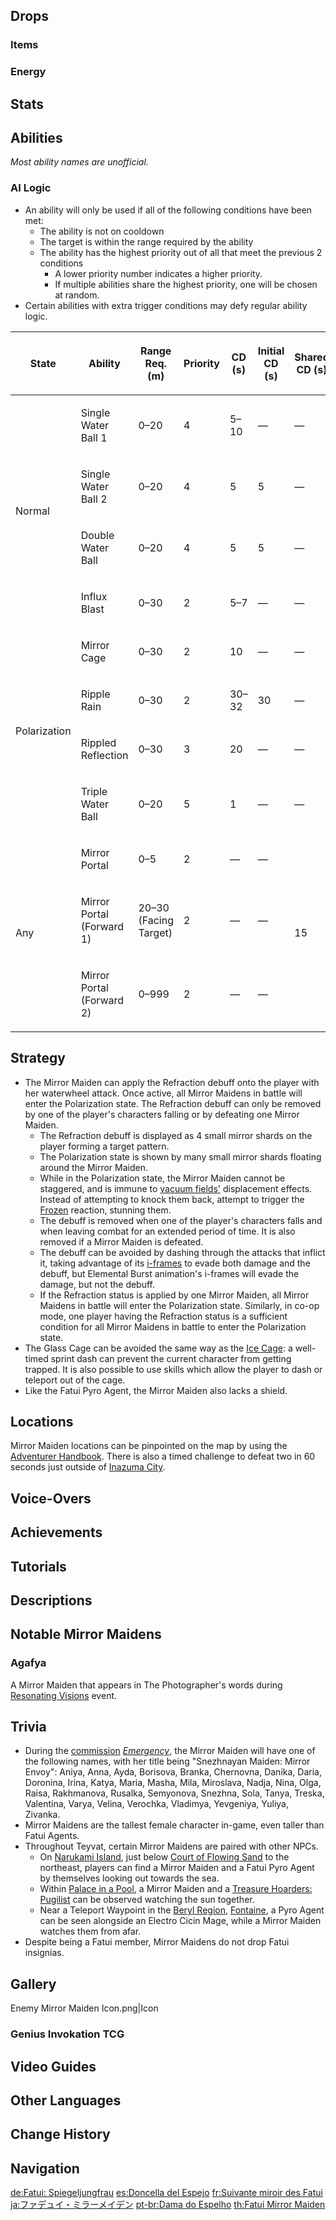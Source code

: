 {{About|the [[Elite Enemy]]|the [[Genius Invokation TCG]] Character Card|Mirror Maiden (Character Card)}}
{{Enemy Infobox
|image    = Enemy Mirror Maiden.png
|dmgtype  = Hydro
|weakpoint = yes
|type     = Elite Enemies
|family   = Fatui
|faction  = Fatui
|location = [[Teyvat]]
|title    = Snezhnayan Maiden: Mirror Envoy
|ability1 = Interruption Resistance
|ability2 = Teleport
}}
{{Enemy Intro|hidegroup=1|name='''Mirror Maidens''', also called "'''Fatui: Snezhnayan Maiden'''" in the [[Adventurer Handbook]],}}

==Drops==
===Items===
{{Drops Table|type=Fatui Maidens}}

===Energy===
{{Energy Drops
|hp1   = 66
|o1    = 1
|hp2   = 33
|o2    = 1
|hp3   = 0
|o3    = 1
}}

==Stats==
{{Enemy Stats
|phys_res     = -20%
|hydro_res    = 50%
|hp_ratio     = 6
|hp_type      = 2
|atk_ratio    = 2.4
}}

==Abilities==
''Most ability names are unofficial.''
{{Enemy Attacks
|name_1 = Polarization State
|desc_1 = When hit by certain attacks of the Mirror Maiden, a Refraction status will be applied to the player, and the Mirror Maiden will enter the Polarization State. While in this state, the Mirror Maiden has her [[Interruption Resistance]] greatly increased and will use enhanced attacks.

|name_2 = Mirror Portal
|desc_2 = Summon a mirror behind her that closes up around them causing her to disappear, then another mirror appears that the Mirror Maiden emerges from.

|name_3 = Influx Blast
|desc_3 = Summons 3 water wheels from the skies that spin and burst dealing '''62.5% ATK''' as {{Color|Hydro DMG}}. This attack applies the Refraction status onto the player. The attack is replaced by Ripple Rain when the Mirror Maiden is in Polarization state.

|name_4 = Explosive Splash
|desc_4 = Summons an Explosive Splash around herself if the player attacks her in melee range, dealing '''93.75% ATK''' as {{Color|Hydro DMG}}. This attack applies the Refraction status onto the player. This attack no longer occurs after the Mirror Maiden is in Polarization state.

|name_5 = Water Ball
|desc_5 = Shoots up to two consecutive Hydro Bullets at the player, each dealing '''62.5% ATK''' as {{Color|Hydro DMG}}; if the Maiden is in Polarization state, 3 homing bullets will be shot at once, each dealing '''50% ATK''' as {{Color|Hydro DMG}}.
|file_5 = Mirror Maiden Hydro Bullets Normal
|caption_5 = Normal
|file_5_2 = Mirror Maiden Hydro Bullets Polarization
|caption_5_2 = Polarization

|name_6 = Ripple Rain
|desc_6 = Shoots water into the air that then falls down causing 3 splashes that each deal '''62.5% ATK''' as {{Color|Hydro DMG}}. This attack is only used when the Mirror Maiden is in Polarization state.

|name_7 = Mirror Cage
|file_7 = Mirror Maiden Glass Cage
|desc_7 = Summons temporary small mirror shards around the player, dealing '''12.5% ATK''' as {{Color|Hydro DMG}} and trapping the player inside, the player may still move and attack while in the cage but cannot escape without special means. This attack is only used when the Mirror Maiden is in Polarization state.

|name_8 = Rippled Reflection
|desc_8 = Summons 3 Hydro Bullets that orbit around them and one that orbits around the player, then many mirrors will be summoned around a player which reflect a laser many times in the area dealing '''16.25% ATK * 8''' as {{Color|Hydro DMG}}, then a burst of water erupts dealing '''75% ATK''' as {{Color|Hydro DMG}}. This attack is only used when the Mirror Maiden is in Polarization state.
}}

===AI Logic===
{{See also|Cooldown#Enemy Cooldowns}}
* An ability will only be used if all of the following conditions have been met:
** The ability is not on cooldown
** The target is within the range required by the ability
** The ability has the highest priority out of all that meet the previous 2 conditions
*** A lower priority number indicates a higher priority.
*** If multiple abilities share the highest priority, one will be chosen at random.
* Certain abilities with extra trigger conditions may defy regular ability logic.

{| class="wikitable"
! State !! Ability !! Range Req. (m) !! Priority !! style="width:80px" | CD (s) !! Initial CD (s) !! Shared CD (s) !! Action Interval (s) !! Triggers Act. Int. !! Ignores Act. Int.
|-
| rowspan="4" | Normal || Single Water Ball 1 || 0–20 || 4 || 5–10 || &mdash; || &mdash; || rowspan="11" | 3 || {{check|yes}} || {{check|no}}
|-
| Single Water Ball 2 || 0–20 || 4 || 5 || 5 || &mdash; || {{check|yes}} || {{check|no}}
|-
| Double Water Ball || 0–20 || 4 || 5 || 5 || &mdash; || {{check|yes}} || {{check|no}}
|-
| Influx Blast || 0–30 || 2 || 5–7 || &mdash; || &mdash; || {{check|yes}} || {{check|no}}
|-
| rowspan="4" | Polarization || Mirror Cage || 0–30 || 2 || 10 || &mdash; || &mdash; || {{check|no}} || {{check|yes}}
|-
| Ripple Rain || 0–30 || 2 || 30–32 || 30 || &mdash; || {{check|yes}} || {{check|no}}
|-
| Rippled Reflection || 0–30 || 3 || 20 || &mdash; || &mdash; || {{check|yes}} || {{check|yes}}
|-
| Triple Water Ball || 0–20 || 5 || 1 || &mdash; || &mdash; || {{check|yes}} || {{check|no}}
|-
| rowspan="3" | Any || Mirror Portal || 0–5 || 2 || &mdash; || &mdash; || rowspan="3" | 15 || {{check|no}} || {{check|yes}}
|-
| Mirror Portal (Forward 1) || 20–30 (Facing Target) || 2 || &mdash; || &mdash; || {{check|yes}} || {{check|no}}
|-
| Mirror Portal (Forward 2) || 0–999 || 2 || &mdash; || &mdash; || {{check|yes}} || {{check|no}}
|}

==Strategy==
*The Mirror Maiden can apply the Refraction debuff onto the player with her waterwheel attack. Once active, all Mirror Maidens in battle will enter the Polarization state. The Refraction debuff can only be removed by one of the player's characters falling or by defeating one Mirror Maiden.
**The Refraction debuff is displayed as 4 small mirror shards on the player forming a target pattern.
**The Polarization state is shown by many small mirror shards floating around the Mirror Maiden.
**While in the Polarization state, the Mirror Maiden cannot be staggered, and is immune to [[Vacuum Field|vacuum fields']] displacement effects. Instead of attempting to knock them back, attempt to trigger the [[Frozen]] reaction, stunning them.
**The debuff is removed when one of the player's characters falls and when leaving combat for an extended period of time. It is also removed if a Mirror Maiden is defeated.
**The debuff can be avoided by dashing through the attacks that inflict it, taking advantage of its [[Invincibility Frames|i-frames]] to evade both damage and the debuff, but Elemental Burst animation's i-frames will evade the damage, but not the debuff.
**If the Refraction status is applied by one Mirror Maiden, all Mirror Maidens in battle will enter the Polarization state. Similarly, in co-op mode, one player having the Refraction status is a sufficient condition for all Mirror Maidens in battle to enter the Polarization state.
*The Glass Cage can be avoided the same way as the [[Auras#Damage Abilities|Ice Cage]]: a well-timed sprint dash can prevent the current character from getting trapped. It is also possible to use skills which allow the player to dash or teleport out of the cage.
*Like the Fatui Pyro Agent, the Mirror Maiden also lacks a shield.

==Locations==
Mirror Maiden locations can be pinpointed on the map by using the [[Adventurer Handbook]]. There is also a timed challenge to defeat two in 60 seconds just outside of [[Inazuma City]].

==Voice-Overs==
{{VO/Enemy
|enemy                   = Mirror Maiden
|vo_01_00_title          = Entering Battle
|vo_01_01_file           = VO {lang}{name} - Heh The Insolent Shall Be Punished.ogg
|vo_01_01_tx_en          = Heh, the insolent shall be punished.
|vo_01_01_tx_zh          = 不敬之人，必将得到惩罚！
|vo_01_01_rm_zh          = Bùjìng zhī rén, bìjiāng dédào chéngfá!
|vo_01_01_tx_ja          = 無礼者は必ず制裁される。
|vo_01_01_rm_ja          = Bureimono wa kanarazu seisai sareru.
|vo_01_01_tx_ko          = 불경한 자는 반드시 벌한다
|vo_01_02_file           = VO {lang}{name} - Heh I Heard You.ogg
|vo_01_02_tx_en          = Hr...!? I heard you.
|vo_01_02_tx_zh          = 我听到你了。
|vo_01_02_rm_zh          = Wǒ tīngdào nǐle.
|vo_01_02_tx_ja          = 聞こえたわ。
|vo_01_02_rm_ja          = Kikoeta wa.
|vo_01_02_tx_ko          = 네 소리가 들려

|vo_02_00_title          = Influx Blast
|vo_02_01_file           = VO {lang}{name} - Where Are You.ogg
|vo_02_01_tx_en          = Where are you?
|vo_02_01_tx_zh          = 让我听听…你在哪儿。
|vo_02_01_rm_zh          = Ràng wǒ tīngting... Nǐ zài nǎr.
|vo_02_01_tx_ja          = どこにいるのか？聞かせてもらおう。
|vo_02_01_rm_ja          = Doko ni iru no ka? Kikasete moraou.
|vo_02_01_tx_ko          = 들어보자, 어디에 있을까?

|vo_03_00_title          = Water Ball (Polarization)
|vo_03_01_file           = VO {lang}{name} - Hah You Cant Hide.ogg
|vo_03_01_tx_en          = You can't hide.
|vo_03_01_tx_zh          = 无处可逃。
|vo_03_01_rm_zh          = Wúchù-kětáo.
|vo_03_01_tx_ja          = 逃がさない。
|vo_03_01_rm_ja          = Nigasanai.
|vo_03_01_tx_ko          = 피할 수 없어
|vo_03_02_file           = VO {lang}{name} - Mirror Images Disperse Like Water.ogg
|vo_03_02_tx_en          = Mirror images disperse like water.
|vo_03_02_tx_zh          = 镜中花，如水而散。
|vo_03_02_rm_zh          = Jìng zhōng huā, rú shuǐ ér sàn.
|vo_03_02_tx_ja          = 鏡の花、水のように散れ。
|vo_03_02_rm_ja          = Kagami no hana, mizu no you ni chire.
|vo_03_02_tx_ko          = 거울 속 꽃이여, 물처럼 흩어져라!

|vo_04_00_title          = Mirror Cage
|vo_04_01_file           = VO {lang}{name} - Haha Got You.ogg
|vo_04_01_tx_en          = Haha! Got you!
|vo_04_01_tx_zh          = 抓住你了。
|vo_04_01_rm_zh          = Zhuāzhù nǐle.
|vo_04_01_tx_ja          = 捕獲完了。
|vo_04_01_rm_ja          = Hokaku kanryou.
|vo_04_01_tx_ko          = 잡았다!

|vo_05_00_title          = Ripple Rain
|vo_05_01_file           = VO {lang}{name} - Aeugh Out Of My Sight.ogg
|vo_05_01_tx_en          = Hrr, out of my sight!
|vo_05_01_tx_zh          = 哼。退散！
|vo_05_01_rm_zh          = Heng. Tuìsàn!
|vo_05_01_tx_ja          = 退け！
|vo_05_01_rm_ja          = Noke!
|vo_05_01_tx_ko          = 물러서시지!

|vo_06_00_title          = RIppled Reflection
|vo_06_01_file           = VO {lang}{name} - Her Majestys Power Flow Through Me.ogg
|vo_06_01_tx_en          = Her Majesty's power flows through me!
|vo_06_01_tx_zh          = 陛下的荣光…加护于我！
|vo_06_01_rm_zh          = Bìxià de róngguāng... jiāhù yú wǒ!
|vo_06_01_tx_ja          = 陛下の威光が我を守る！
|vo_06_01_rm_ja          = Heika no ikou ga ware wo mamoru!
|vo_06_01_tx_ko          = 폐하의 힘으로 보호해주소서
|vo_06_02_file           = VO {lang}{name} - This Is Her Majestys Gift.ogg
|vo_06_02_tx_en          = Hrr... This is Her Majesty's gift!
|vo_06_02_tx_zh          = 这是…陛下的恩赐！
|vo_06_02_rm_zh          = Zhè shì... bìxià de ēncì!
|vo_06_02_tx_ja          = これが陛下の恩寵！
|vo_06_02_rm_ja          = Kore ga heika no onchou!
|vo_06_02_tx_ko          = 이것이 폐하의 자비다

|vo_07_00_title          = Explosive Splash
|vo_07_01_file           = VO {lang}{name} - Impertinent Fool Begone.ogg
|vo_07_01_tx_en          = Impertinent fool... begone!
|vo_07_01_tx_zh          = 无礼者，退下！
|vo_07_01_rm_zh          = Wúlí-zhě, tuìxià!
|vo_07_01_tx_ja          = 無礼者、下がれ。
|vo_07_01_rm_ja          = Bureimono, sagare.
|vo_07_01_tx_ko          = 무례한 자여, 물러나라!

|vo_08_00_title          = Polarization State
|vo_08_01_file           = VO {lang}{name} - No Mercy.ogg
|vo_08_01_tx_en          = No... mercy!
|vo_08_01_tx_zh          = 永不宽恕！
|vo_08_01_rm_zh          = Yǒng bù kuānshù!
|vo_08_01_tx_ja          = 容赦はしない。
|vo_08_01_rm_ja          = Yousha wa shinai.
|vo_08_01_tx_ko          = 용서는 없어!
|vo_08_02_file           = VO {lang}{name} - Purging Transgressions.ogg
|vo_08_02_tx_en          = Purging... transgressions!
|vo_08_02_tx_zh          = 洗净罪恶！
|vo_08_02_rm_zh          = Xǐjìng zuì'è!
|vo_08_02_tx_ja          = 罪を洗い流せ。
|vo_08_02_rm_ja          = Tsumi wo arainagase.
|vo_08_02_tx_ko          = 죄악을… 씻어주마

|vo_09_00_title          = Staggered (Heavy)/Water Ball
|vo_09_01_tx_en          = {{A|VO Mirror Maiden - Staggered 01.ogg}} {{A|VO Mirror Maiden - Staggered 02.ogg}} {{A|VO Mirror Maiden - Staggered 03.ogg}}

|vo_10_00_title          = Staggered (Light)/Water Ball
|vo_10_01_tx_en          = {{A|VO Mirror Maiden - Water Ball Normal 01.ogg}} {{A|VO Mirror Maiden - Water Ball Normal 02.ogg}} {{A|VO Mirror Maiden - Water Ball Normal 03.ogg}} {{A|VO Mirror Maiden - Water Ball Normal 04.ogg}} {{A|VO Mirror Maiden - Water Ball Normal 05.ogg}}

|vo_11_00_title          = Defeated
|vo_11_01_file           = VO {lang}{name} - Ugh Winter Shall Eventually Come.ogg
|vo_11_01_tx_en          = Ugh... Winter... shall eventually come.
|vo_11_01_tx_zh          = 寒冬…终会…到来。
|vo_11_01_rm_zh          = Hándōng... zhōnghuì... dàolái...
|vo_11_01_tx_ja          = 冬は…必ず…訪れる…
|vo_11_01_rm_ja          = Fuyu wa... kanarazu... otozureru...
|vo_11_01_tx_ko          = 마침내… 혹한이 찾아왔군…
|vo_11_02_file           = VO {lang}{name} - This Body Belongs To Ice And Snow.ogg
|vo_11_02_tx_en          = This body... belongs to ice... and snow.
|vo_11_02_tx_zh          = 此身…归于…风雪。
|vo_11_02_rm_zh          = Cǐshēn... guīyú... fēngxuě...
|vo_11_02_tx_ja          = この身…吹雪と化せ…
|vo_11_02_rm_ja          = Kono mi... fubuki to kase...
|vo_11_02_tx_ko          = 이 몸은… 눈보라로 돌아가리… 허으읏…
}}

==Achievements==
{{Achievement Topic Table|topic=Mirror Maiden}}

==Tutorials==
{{Tutorial|Mirror Maiden}}

==Descriptions==
{{Description|A member of a special Fatui honor guard from Snezhnaya.<br>Willing to do anything to achieve the grand goals of the Fatui, they are the stark opposite of the dignity indicated by the title "Maiden".|[[Adventurer Handbook]]}}
{{Description|A Fatui mage who can command a Hydro Mirror in battle. Her posture is highly dignified, as if she is one who worships a god.<br>The Hydro Mirror she manipulates lures those enchanted by her to willingly fall for her illusion. Nothing seems to escape her ears. No one knows what those covered eyes have seen, what kind of obsession might be reflected in them...|[[Archive]]}}

==Notable Mirror Maidens==
===Agafya===
A Mirror Maiden that appears in The Photographer's words during [[Resonating Visions]] event.

==Trivia==
* During the [[commission]] ''[[Emergency]]'', the Mirror Maiden will have one of the following names, with her title being "Snezhnayan Maiden: Mirror Envoy": Aniya, Anna, Ayda, Borisova, Branka, Chernovna, Danika, Daria, Doronina, Irina, Katya, Maria, Masha, Mila, Miroslava, Nadja, Nina, Olga, Raisa, Rakhmanova, Rusalka, Semyonova, Snezhna, Sola, Tanya, Treska, Valentina, Varya, Velina, Verochka, Vladimya, Yevgeniya, Yuliya, Zivanka.
* Mirror Maidens are the tallest female character in-game, even taller than Fatui Agents.
* Throughout Teyvat, certain Mirror Maidens are paired with other NPCs.
** On [[Narukami Island]], just below [[Court of Flowing Sand]] to the northeast, players can find a Mirror Maiden and a Fatui Pyro Agent by themselves looking out towards the sea.
** Within [[Palace in a Pool]], a Mirror Maiden and a [[Treasure Hoarders: Pugilist]] can be observed watching the sun together.
** Near a Teleport Waypoint in the [[Beryl Region]], [[Fontaine]], a Pyro Agent can be seen alongside an Electro Cicin Mage, while a Mirror Maiden watches them from afar.
* Despite being a Fatui member, Mirror Maidens do not drop Fatui insignias.

==Gallery==
<gallery>
Enemy Mirror Maiden Icon.png|Icon
</gallery>

===Genius Invokation TCG===
{{Genius Invokation TCG Cards by Featured Gallery}}

==Video Guides==
{{EVT
|video1=-E4AjgwihmI
|caption1=26 Mirror Maiden in 29 Minutes
}}

==Other Languages==
{{Other Languages
|en        = Mirror Maiden
|zhs       = 愚人众・藏镜仕女
|zhs_rm    = Yúrénzhòng - Cángjìng Shìnǚ
|zht       = 愚人眾・藏鏡仕女
|zht_rm    = Yúrénzhòng - Cángjìng Shìnǚ
|zh_tl     = Fatui - Maiden That Hides a Mirror
|ja        = ファデュイ・ミラーメイデン
|ja_rm     = Fadyui - Miraa Meiden
|ja_tl     = Fatui - Mirror Maiden
|ko        = 우인단・거울의 {{tt|여인|女人}}
|ko_rm     = U'in-dan - Geo'ul-ui Yeo'in
|ko_tl     = Fatui - Woman of the Mirror
|es        = Soldado Fatui - Doncella del Espejo
|es_tl     = Fatui Soldier - Mirror Maiden
|fr        = Suivante miroir des Fatui
|fr_tl     = Fatui Mirror Follower
|ru        = Зеркальная дева Фатуи
|ru_tl     = Fatui Mirror Maiden
|th        = Mirror Maiden
|vi        = Fatui - Thiếu Nữ Kính
|vi_tl     = Fatui - Glass Maiden
|de        = Fatui – Spiegeljungfrau
|de_tl     = Fatui - Mirror Maiden
|id        = Mirror Maiden
|pt        = Dama do Espelho
|pt_tl     = Mirror Lady
|tr        = Aynalı Rahibe
|tr_tl     = Mirrored Nun
|it        = Sacerdotessa degli specchi
|it_tl     = Priestess of the Mirrors
}}

==Change History==
{{Change History|2.0}}

==Navigation==
{{Enemy Navbox|type=Elite}}

[[de:Fatui: Spiegeljungfrau]]
[[es:Doncella del Espejo]]
[[fr:Suivante miroir des Fatui]]
[[ja:ファデュイ・ミラーメイデン]]
[[pt-br:Dama do Espelho]]
[[th:Fatui Mirror Maiden]]